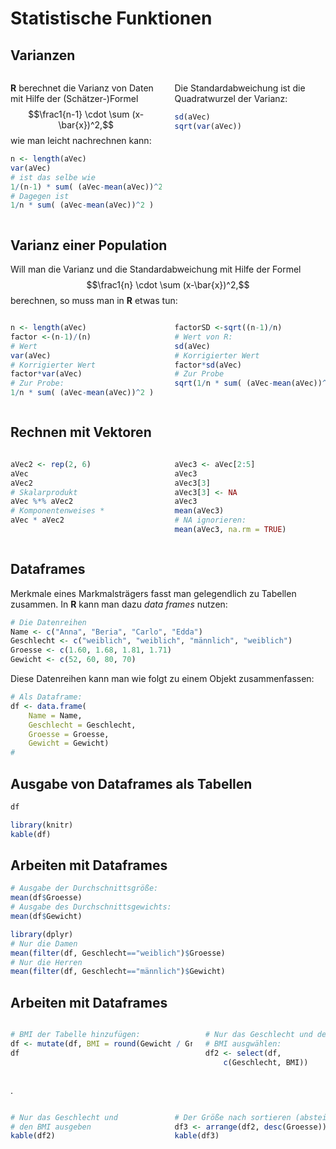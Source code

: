 # Statistische Funktionen

## Varianzen

:::::::::::::: {.columns} 
::: {.column width="49%"}

**R** berechnet die Varianz von Daten mit Hilfe der (Schätzer-)Formel
$$\frac1{n-1} \cdot \sum (x-\bar{x})^2,$$ 
wie man leicht nachrechnen kann:

```r
n <- length(aVec)
var(aVec)
# ist das selbe wie
1/(n-1) * sum( (aVec-mean(aVec))^2 )
# Dagegen ist
1/n * sum( (aVec-mean(aVec))^2 )
```

:::
::: {.column width="49%"}

Die Standardabweichung ist die Quadratwurzel der Varianz:
```r
sd(aVec)
sqrt(var(aVec))
```

:::
::::::::::::::

## Varianz einer Population

Will man die Varianz und die Standardabweichung mit Hilfe der Formel
$$\frac1{n} \cdot \sum (x-\bar{x})^2,$$ 
berechnen, so muss man in **R** etwas tun:

:::::::::::::: {.columns} 
::: {.column width="49%"}

```r
n <- length(aVec)
factor <-(n-1)/(n) 
# Wert
var(aVec)
# Korrigierter Wert
factor*var(aVec)
# Zur Probe:
1/n * sum( (aVec-mean(aVec))^2 )
```

:::
::: {.column width="49%"}

```r
factorSD <-sqrt((n-1)/n) 
# Wert von R:
sd(aVec)
# Korrigierter Wert
factor*sd(aVec)
# Zur Probe
sqrt(1/n * sum( (aVec-mean(aVec))^2 ))
```

:::
::::::::::::::

## Rechnen mit Vektoren

:::::::::::::: {.columns} 
::: {.column width="49%"}

```r
aVec2 <- rep(2, 6)
aVec
aVec2
# Skalarprodukt
aVec %*% aVec2
# Komponentenweises *
aVec * aVec2
```

:::
::: {.column width="49%"}

```r
aVec3 <- aVec[2:5]
aVec3
aVec3[3]
aVec3[3] <- NA
aVec3
mean(aVec3)
# NA ignorieren:
mean(aVec3, na.rm = TRUE)
```

:::
::::::::::::::

## Dataframes

Merkmale eines Markmalsträgers fasst man gelegendlich zu Tabellen zusammen. 
In **R** kann man dazu *data frames* nutzen:

```r
# Die Datenreihen
Name <- c("Anna", "Beria", "Carlo", "Edda")
Geschlecht <- c("weiblich", "weiblich", "männlich", "weiblich")
Groesse <- c(1.60, 1.68, 1.81, 1.71)
Gewicht <- c(52, 60, 80, 70)
```

Diese Datenreihen kann man wie folgt zu einem Objekt zusammenfassen:

```r
# Als Dataframe:
df <- data.frame(
    Name = Name, 
    Geschlecht = Geschlecht, 
    Groesse = Groesse, 
    Gewicht = Gewicht)
#
```


## Ausgabe von Dataframes als Tabellen

```r
df
```

```r
library(knitr)
kable(df)
```

## Arbeiten mit Dataframes

```r
# Ausgabe der Durchschnittsgröße:
mean(df$Groesse)
# Ausgabe des Durchschnittsgewichts:
mean(df$Gewicht)

library(dplyr) 
# Nur die Damen
mean(filter(df, Geschlecht=="weiblich")$Groesse)
# Nur die Herren
mean(filter(df, Geschlecht=="männlich")$Gewicht)

```

## Arbeiten mit Dataframes

<div class="columns">
<div class="column" width="59%">

```r
# BMI der Tabelle hinzufügen:
df <- mutate(df, BMI = round(Gewicht / Groesse^2,2))
df
```

</div>
<div class="column" width="39%">

```r
# Nur das Geschlecht und den
# BMI ausgwählen:
df2 <- select(df, 
    c(Geschlecht, BMI))
```

</div>
</div>

.

<div class="columns">
<div class="column" width="49%">

```r
# Nur das Geschlecht und 
# den BMI ausgeben
kable(df2)
```

</div>
<div class="column" width="49%">

```r
# Der Größe nach sortieren (absteigend)
df3 <- arrange(df2, desc(Groesse)) 
kable(df3)
```

</div>
</div>
